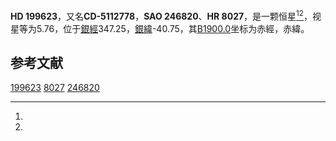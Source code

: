 {{Starbox begin
| name = HD 199623
}}
{{Starbox observe
| epoch = [[J2000.0|J2000.0]]
| constell = {{星座名待查}}<ref name=SIMBAD>{{cite web
 | url=http://simbad.u-strasbg.fr/simbad/sim-id?Ident=HR+8027
 | title=Pulsating variable Star
 | publisher=Centre de Données astronomiques de Strasbourg
 | work=SIMBAD
 | accessdate=2012-07-13
 | archive-date=2016-03-17
 | archive-url=https://web.archive.org/web/20160317062626/http://simbad.u-strasbg.fr/simbad/sim-id?Ident=HR+8027
 | dead-url=no
 }}</ref><ref name=DATA>{{cite web
 | url=http://vizier.u-strasbg.fr/viz-bin/VizieR-5?-out.add=.&-source=5050&-corr=PK=HR&-out.max=9999&HR=8027
 | title=VizieR Detailed Page
 | accessdate=2012-07-13
 | archive-date=2016-03-04
 | archive-url=https://web.archive.org/web/20160304192833/http://vizier.u-strasbg.fr/viz-bin/VizieR-5?-out.add=.&-source=5050&-corr=PK=HR&-out.max=9999&HR=8027
 | dead-url=no
 }}</ref>
| 星官 = 
| ra = {{RA|21|0|21.5}}<ref name=SIMBAD /><ref name=DATA />
| dec = {{DEC|-51|15|55}}<ref name=SIMBAD /><ref name=DATA />
| appmag_v = 5.76<ref name=SIMBAD /><ref name=DATA />
}}
{{Starbox character
| class = F5IV-V<ref name=SIMBAD /><ref name=DATA />
| b-v = 0.47<ref name=SIMBAD /><ref name=DATA />
| u-b = -0.06<ref name=SIMBAD /><ref name=DATA />
| r-i = <ref name=SIMBAD /><ref name=DATA />
| variable = 
}}
{{Starbox astrometry
| radial_v = -0.06
| prop_mo_ra = -23
| parallax = 
| p_error = 
}}
{{Starbox catalog
| names =CD-5112778，[[SAO星表|SAO]] 246820，[[HD星表|HD]] 199623，[[HR星表|HR]] 8027}}
{{Starbox reference |Simbad=HR+8027}}
{{Starbox end}}

'''HD 199623'''，又名'''CD-5112778'''，'''SAO 246820'''、'''HR 8027'''，是一颗恒星<ref name=SIMBAD /><ref name=DATA />，视星等为5.76，位于[[銀道座標系|銀經]]347.25，[[銀道座標系|銀緯]]-40.75，其[[B1900.0|B1900.0]]坐标为赤經{{RA|20|53|14.7}}，赤緯{{DEC|-51|-40.75|26}}。

== 参考文献 ==
{{reflist}}

{{star-stub}}

[[Category:HD和HDE天體|199623]]
[[Category:HR天體|8027]]
[[Category:SAO天體|246820]]